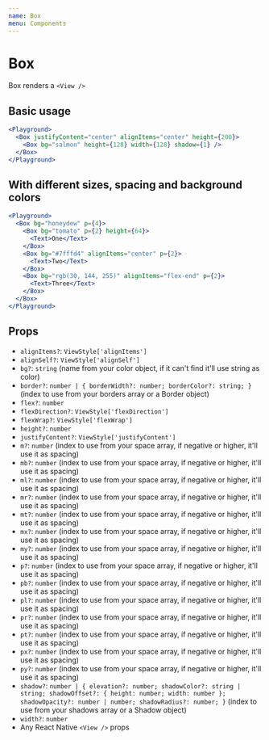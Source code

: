 ```yaml
---
name: Box
menu: Components
---
```




# Box

Box renders a `<View />`

## Basic usage

```jsx
<Playground>
  <Box justifyContent="center" alignItems="center" height={200}>
    <Box bg="salmon" height={128} width={128} shadow={1} />
  </Box>
</Playground>
```

## With different sizes, spacing and background colors

```jsx
<Playground>
  <Box bg="honeydew" p={4}>
    <Box bg="tomato" p={2} height={64}>
      <Text>One</Text>
    </Box>
    <Box bg="#7fffd4" alignItems="center" p={2}>
      <Text>Two</Text>
    </Box>
    <Box bg="rgb(30, 144, 255)" alignItems="flex-end" p={2}>
      <Text>Three</Text>
    </Box>
  </Box>
</Playground>
```

## Props

- `alignItems?`: `ViewStyle['alignItems']`
- `alignSelf?`: `ViewStyle['alignSelf']`
- `bg?`: `string` (name from your color object, if it can't find it'll use string as color)
- `border?`: `number | { borderWidth?: number; borderColor?: string; }` (index to use from your borders array or a Border object)
- `flex?`: `number`
- `flexDirection?`: `ViewStyle['flexDirection']`
- `flexWrap?`: `ViewStyle['flexWrap']`
- `height?`: `number`
- `justifyContent?`: `ViewStyle['justifyContent']`
- `m?`: `number` (index to use from your space array, if negative or higher, it'll use it as spacing)
- `mb?`: `number` (index to use from your space array, if negative or higher, it'll use it as spacing)
- `ml?`: `number` (index to use from your space array, if negative or higher, it'll use it as spacing)
- `mr?`: `number` (index to use from your space array, if negative or higher, it'll use it as spacing)
- `mt?`: `number` (index to use from your space array, if negative or higher, it'll use it as spacing)
- `mx?`: `number` (index to use from your space array, if negative or higher, it'll use it as spacing)
- `my?`: `number` (index to use from your space array, if negative or higher, it'll use it as spacing)
- `p?`: `number` (index to use from your space array, if negative or higher, it'll use it as spacing)
- `pb?`: `number` (index to use from your space array, if negative or higher, it'll use it as spacing)
- `pl?`: `number` (index to use from your space array, if negative or higher, it'll use it as spacing)
- `pr?`: `number` (index to use from your space array, if negative or higher, it'll use it as spacing)
- `pt?`: `number` (index to use from your space array, if negative or higher, it'll use it as spacing)
- `px?`: `number` (index to use from your space array, if negative or higher, it'll use it as spacing)
- `py?`: `number` (index to use from your space array, if negative or higher, it'll use it as spacing)
- `shadow?`: `number | { elevation?: number; shadowColor?: string | string; shadowOffset?: { height: number; width: number }; shadowOpacity?: number | number; shadowRadius?: number; }` (index to use from your shadows array or a Shadow object)
- `width?`: `number`
- Any React Native `<View />` props
